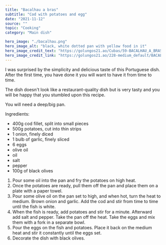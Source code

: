 ---
title: "Bacalhau a bras"
subtitle: "Cod with potatoes and egg" 
date: "2021-11-12"
source: ""
topic: "Cooking"
category: "Main dish"

hero_image: "./bacalhau.png"
hero_image_alt: "black, white dotted pan with yellow food in it"
hero_image_credit_text: "https://golungos21.ao/Cubas/59-BACALHAU_A_BRAS_-_CUBA.html"
hero_image_credit_link: "https://golungos21.ao/228-medium_default/BACALHAU_A_BRAS_-_CUBA.jpg"
---

I was surprised by the simplicity and delicious taste of this Portuguese dish. After the first time, you have done it
you will want to have it from time to time.

The dish doesn't look like a restaurant-quality dish but is very tasty
and you will be happy that you stumbled upon this recipe.

You will need a deep/big pan.

Ingredients:
- 400g cod fillet, split into small pieces
- 500g potatoes, cut into thin strips 
- 1 onion, finely diced
- 1 bulb of garlic, finely sliced                                                                                                       
- 6 eggs
- olive oil 
- oil
- salt
- pepper
- 100g of black olives

1. Pour some oil into the pan and fry the potatoes on high heat.
2. Once the potatoes are ready, pull them off the pan and place them on a
plate with a paper towel.
3. Pour some olive oil on the pan set to high, and when hot, turn 
the heat to medium. Brown onion and garlic. Add the cod and stir from time to time until the fish is white.
4. When the fish is ready, add potatoes and stir for a minute. Afterward
add salt and pepper. Take the pan off the heat. Take the eggs and mix them with a fork in a separate bowl.
5. Pour the eggs on the fish and potatoes. Place it back on the medium heat and 
stir it constantly until the eggs set.
6. Decorate the dish with black olives.
